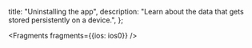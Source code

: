   title: "Uninstalling the app",
  description: "Learn about the data that gets stored persistently on a device.",
};


<Fragments fragments={{ios: ios0}} />
